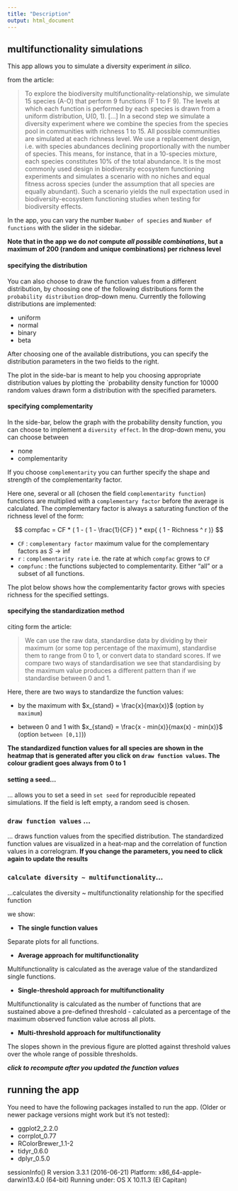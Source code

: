 ```yaml
---
title: "Description"
output: html_document
---
```


## multifunctionality simulations

This app allows you to simulate a diversity experiment *in silico*. 

from the article: 

> To explore the biodiversity multifunctionality-relationship, we simulate 15 species (A-O) that perform 9 functions (F 1 to F 9). The levels at which each function is performed by each species is drawn from a uniform distribution, U(0, 1). [...] In a second step we simulate a diversity experiment where we combine the species from the species pool in communities with richness 1 to 15. All possible communities are simulated at each richness level. We use a replacement design, i.e. with species abundances declining proportionally with the number of species. This means, for instance, that in a 10-species mixture, each species constitutes 10% of the total abundance. It is the most commonly used design in biodiversity ecosystem functioning experiments and simulates a scenario with no niches and equal fitness across species (under the assumption that all species are equally abundant). Such a scenario yields the null expectation used in biodiversity-ecosystem functioning studies when testing for biodiversity effects.

In the app, you can vary the number `Number of species` and `Number of functions` with the slider in the sidebar. 

**Note that in the app we do *not* compute *all possible combinations*, but a maximum of 200 (random and unique combinations) per richness level** 

#### specifying the distribution

You can also choose to draw the function values from a different distribution, by choosing one of the following distributions form the `probability distribution` drop-down menu. Currently the following distributions are implemented:

+ uniform
+ normal
+ binary
+ beta

After choosing one of the available distributions, you can specify the distribution parameters in the two fields to the right. 

The plot in the side-bar is meant to help you choosing appropriate distribution values by plotting the `probability density function for 10000 random values drawn form a distribution with the specified parameters. 

#### specifying complementarity

In the side-bar, below the graph with the probability density function, you can choose to implement a `diversity effect`.  In the drop-down menu, you can choose between 

+ none
+ complementarity

If you choose `complementarity` you can further specify the shape and strength of the complementarity factor. 

Here one, several or all (chosen the field `complementarity function`) functions are multiplied with a `complementary factor` before the average is calculated. The complementary factor is always a saturating  function of the richness level of the form:

$$ compfac = CF * ( 1 - ( 1 - \frac{1}{CF} ) * exp{ ( 1 - Richness ^ r )} $$

  + `CF` : `complementary factor` maximum value for the complementary factors as $S \to \inf$
  + `r` : `complementarity rate`  i.e. the rate at which `compfac` grows to `CF`
  + `compfunc` : the functions subjected to complementarity. Either "all" or a subset of all functions. 
  
The plot below shows how the complementarity factor grows with species richness for the specified settings. 


#### specifying the standardization method

citing form the article:

>  We can use the raw data, standardise data by dividing by their maximum (or some top percentage of the maximum), standardise them to range from 0 to 1, or convert data to standard scores. If we compare two ways of standardisation we see that standardising by the maximum value produces a different pattern than if we standardise between 0 and 1.

Here, there are two ways to standardize the function values:

+ by the maximum with $x_{stand} = \frac{x}{max(x)}$ (option `by maximum`)

+ between 0 and 1 with $x_{stand} = \frac{x - min(x)}{max(x) - min(x)}$ (option `between [0,1]`))

**The standardized function values for all species are shown in the heatmap that is generated after you click on `draw function values`. The colour gradient goes always from 0 to 1**

#### setting a seed...

... allows you to set a seed in `set seed` for reproducible repeated simulations. If the field is left empty, a random seed is chosen. 

### `draw function values` ...

... draws function values from the specified distribution. The standardized function values are visualized in a heat-map and the correlation of function values in a correlogram. **If you change the parameters, you need to click again to update the results**

### `calculate diversity ~ multifunctionality`...

...calculates the diversity ~ multifunctionality relationship for the specified function 


we show:

+ **The single function values**

Separate plots for all functions. 

+ **Average approach for multifunctionality**

Multifunctionality is calculated as the average value of the standardized single functions.

+ **Single-threshold approach for multifunctionality**

Multifunctionality is calculated as the number of functions that are sustained above a pre-defined threshold - calculated as a percentage of the maximum observed function value across all plots.

+ **Multi-threshold approach for multifunctionality**

The slopes shown in the previous figure are plotted against threshold values over the whole range of possible thresholds.


***click to recompute after you updated the function values***

## running the app

You need to have the following packages installed to run the app. (Older or newer package versions might work but it's not tested):

+ ggplot2_2.2.0     
+ corrplot_0.77
+ RColorBrewer_1.1-2
+ tidyr_0.6.0        
+ dplyr_0.5.0  

sessionInfo()
R version 3.3.1 (2016-06-21)
Platform: x86_64-apple-darwin13.4.0 (64-bit)
Running under: OS X 10.11.3 (El Capitan)






